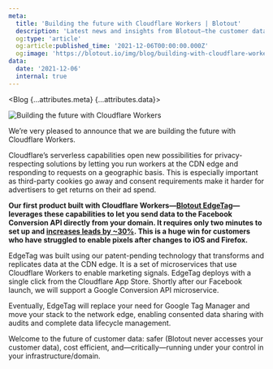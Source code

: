 ```yaml
---
meta:
  title: 'Building the future with Cloudflare Workers | Blotout'
  description: 'Latest news and insights from Blotout—the customer data platform reimagined for the trusted enterprise.'
  og:type: 'article'
  og:article:published_time: '2021-12-06T00:00:00.000Z'
  og:image: 'https://blotout.io/img/blog/building-with-cloudflare-workers/cloudflare-workers.png'
data:
  date: '2021-12-06'
  internal: true
---
```



<Blog {...attributes.meta} {...attributes.data}>

![Building the future with Cloudflare Workers](/img/blog/building-with-cloudflare-workers/cloudflare-workers.png)

We’re very pleased to announce that we are building the future with Cloudflare Workers.

Cloudflare’s serverless capabilities open new possibilities for privacy-respecting solutions by letting you run workers at the CDN edge and responding to requests on a geographic basis. This is especially important as third-party cookies go away and consent requirements make it harder for advertisers to get returns on their ad spend.

**Our first product built with Cloudflare Workers—[Blotout EdgeTag](https://edgetag.io/facebook-conversion-api)—leverages these capabilities to let you send data to the Facebook Conversion API directly from your domain. It requires only two minutes to set up and [increases leads by ~30%](https://blotout.io/case-studies/edgetag-facebook-lux). This is a huge win for customers who have struggled to enable pixels after changes to iOS and Firefox.**

EdgeTag was built using our patent-pending technology that transforms and replicates data at the CDN edge. It is a set of microservices that use Cloudflare Workers to enable marketing signals. EdgeTag deploys with a single click from the Cloudflare App Store. Shortly after our Facebook launch, we will support a Google Conversion API microservice.

Eventually, EdgeTag will replace your need for Google Tag Manager and move your stack to the network edge, enabling consented data sharing with audits and complete data lifecycle management.

Welcome to the future of customer data: safer (Blotout never accesses your customer data), cost efficient, and—critically—running under your control in your infrastructure/domain.


</Blog>
